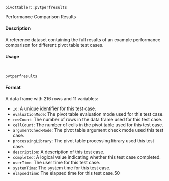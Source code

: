 ``pivottabler::pvtperfresults``

Performance Comparison Results

#### Description

A reference dataset containing the full results of an example performance comparison for different
pivot table test cases.

#### Usage
<pre><code>

pvtperfresults
</code></pre>

#### Format
A data frame with 216 rows and 11 variables:

* ``id``: A unique identifier for this test case.
* ``evaluationMode``: The pivot table evaluation mode used for this test case.
* ``rowCount``: The number of rows in the data frame used for this test case.
* ``cellCount``: The number of cells in the pivot table used for this test case.
* ``argumentCheckMode``: The pivot table argument check mode used this test case.
* ``processingLibrary``: The pivot table processing library used this test case.
* ``description``: A description of this test case.
* ``completed``: A logical value indicating whether this test case completed.
* ``userTime``: The user time for this test case.
* ``systemTime``: The system time for this test case.
* ``elapsedTime``: The elapsed time for this test case.50


